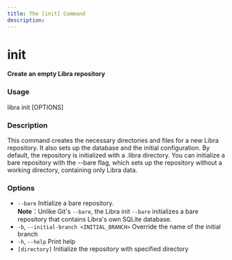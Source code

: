 ```yaml
---
title: The [init] Command
description:
---
```


# init

**Create an empty Libra repository**

### Usage

libra init [OPTIONS]

### Description

This command creates the necessary directories and files for a new Libra repository.
It also sets up the database and the initial configuration.
By default, the repository is initialized with a .libra directory. 
You can initialize a bare repository with the --bare flag, 
which sets up the repository without a working directory, containing only Libra data.

### Options

-   `--bare`
    Initialize a bare repository.<br>
    **Note**：Unlike Git's `--bare`, the Libra init `--bare` initializes a bare repository 
    that contains Libra's own SQLite database.  
-   `-b`, `--initial-branch <INITIAL_BRANCH>`
    Override the name of the initial branch
-   `-h`, `--help` Print help
-   `[directory]`
    Initialize the repository with specified directory